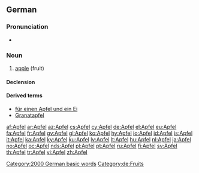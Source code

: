 {{also|Äpfel}}
==German==

===Pronunciation===
* {{IPA|/ˈapfəl/|lang=de}}

===Noun===
{{de-noun|g=m|genitive=Apfels|plural=Äpfel}}

# [[apple]] (fruit)

====Declension====
{{de-noun-m|s|pl=Äpfel}}

====Derived terms====
* [[für einen Apfel und ein Ei]]
* [[Granatapfel]]

[[Category:2000 German basic words]]
[[Category:de:Fruits]]

[[af:Apfel]]
[[ar:Apfel]]
[[az:Apfel]]
[[cs:Apfel]]
[[cy:Apfel]]
[[de:Apfel]]
[[el:Apfel]]
[[eu:Apfel]]
[[fa:Apfel]]
[[fr:Apfel]]
[[gv:Apfel]]
[[gl:Apfel]]
[[ko:Apfel]]
[[hy:Apfel]]
[[io:Apfel]]
[[id:Apfel]]
[[is:Apfel]]
[[it:Apfel]]
[[ka:Apfel]]
[[ky:Apfel]]
[[ku:Apfel]]
[[lv:Apfel]]
[[lt:Apfel]]
[[hu:Apfel]]
[[nl:Apfel]]
[[ja:Apfel]]
[[no:Apfel]]
[[oc:Apfel]]
[[nds:Apfel]]
[[pl:Apfel]]
[[pt:Apfel]]
[[ru:Apfel]]
[[fi:Apfel]]
[[sv:Apfel]]
[[th:Apfel]]
[[tr:Apfel]]
[[vi:Apfel]]
[[zh:Apfel]]